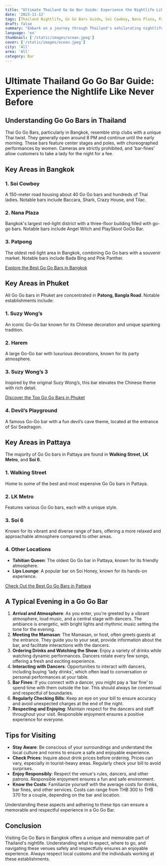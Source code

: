 ```yaml
---
title: "Ultimate Thailand Go Go Bar Guide: Experience the Nightlife Like Never Before"
date: '2023-11-12'
tags: [Thailand Nightlife, Go Go Bars Guide, Soi Cowboy, Nana Plaza, Patpong, Phuket Bars, Pattaya Nightlife, Chiang Mai Entertainment, Thai Entertainment, Bangkok Bars, Thailand Travel, Nightlife Adventures, Adult Entertainment Thailand]
draft: false
summary: "Embark on a journey through Thailand's exhilarating nightlife with our Ultimate Go Go Bar Guide. Explore the best of Soi Cowboy, Nana Plaza, and Patpong, learn the secrets of navigating the vibrant scene, and gain insider tips to make your Thai nightlife adventure truly unforgettable. Ideal for first-timers, this guide is your key to the most thrilling and authentic Go Go Bar experiences across Thailand."
language: 'en'
thumbnail: ['/static/images/ocean.jpeg']
cover: ['/static/images/ocean.jpeg']
city: 'All'
area: 'All'
category: Bar
---
```


# Ultimate Thailand Go Go Bar Guide: Experience the Nightlife Like Never Before

## Understanding Go Go Bars in Thailand

Thai Go Go Bars, particularly in Bangkok, resemble strip clubs with a unique Thai twist. They generally open around 8 PM and continue until the early morning. These bars feature center stages and poles, with choreographed performances by women. Cameras are strictly prohibited, and 'bar-fines' allow customers to take a lady for the night for a fee.

## Key Areas in Bangkok

### 1. Soi Cowboy
A 150-meter road housing about 40 Go Go bars and hundreds of Thai ladies. Notable bars include Baccara, Shark, Crazy House, and Tilac.

### 2. Nana Plaza
Bangkok's largest red-light district with a three-floor building filled with go-go bars. Notable bars include Angel Witch and PlaySkool GoGo Bar.

### 3. Patpong
The oldest red-light area in Bangkok, combining Go Go bars with a souvenir market. Notable bars include Bada Bing and Pink Panther.

[Explore the Best Go Go Bars in Bangkok](#)

## Key Areas in Phuket
All Go Go bars in Phuket are concentrated in **Patong, Bangla Road**. Notable establishments include:

### 1. Suzy Wong’s
An iconic Go-Go bar known for its Chinese decoration and unique spanking tradition.

### 2. Harem
A large Go-Go bar with luxurious decorations, known for its party atmosphere.

### 3. Suzy Wong’s 3
Inspired by the original Suzy Wong’s, this bar elevates the Chinese theme with rich detail.

[Discover the Top Go Go Bars in Phuket](#)

### 4. Devil’s Playground
A famous Go-Go bar with a fun devil’s cave theme, located at the entrance of Soi Seadragon.

## Key Areas in Pattaya
The majority of Go Go bars in Pattaya are found in **Walking Street**, **LK Metro**, and **Soi 6**.

### 1. Walking Street
Home to some of the best and most expensive Go Go bars in Pattaya.

### 2. LK Metro
Features various Go Go bars, each with a unique style.

### 3. Soi 6
Known for its vibrant and diverse range of bars, offering a more relaxed and approachable atmosphere compared to other areas.

### 4. Other Locations
   - **Tahitian Queen**: The oldest Go Go bar in Pattaya, known for its friendly atmosphere.
   - **Lips Lounge**: A popular bar on Soi Honey, known for its hands-on experience.

[Check Out the Best Go Go Bars in Pattaya](#)

## A Typical Evening in a Go Go Bar

1. **Arrival and Atmosphere**: As you enter, you're greeted by a vibrant atmosphere, loud music, and a central stage with dancers. The ambiance is energetic, with bright lights and rhythmic music setting the tone for the evening.
2. **Meeting the Mamasan**: The Mamasan, or host, often greets guests at the entrance. They guide you to your seat, provide information about the bar, and facilitate interactions with the dancers.
3. **Ordering Drinks and Watching the Show**: Enjoy a variety of drinks while watching dynamic performances. Dancers rotate every few songs, offering a fresh and exciting experience.
4. **Interacting with Dancers**: Opportunities to interact with dancers, including buying 'lady drinks', which often lead to conversation or personal performances at your table.
5. **Bar Fines**: If you connect with a dancer, you might pay a 'bar fine' to spend time with them outside the bar. This should always be consensual and respectful of boundaries.
6. **Regularly Checking Bills**: Keep an eye on your bill to ensure accuracy and avoid unexpected charges at the end of the night.
7. **Respecting and Enjoying**: Maintain respect for the dancers and staff throughout your visit. Responsible enjoyment ensures a positive experience for everyone.

## Tips for Visiting

- **Stay Aware**: Be conscious of your surroundings and understand the local culture and norms to ensure a safe and enjoyable experience.
- **Check Prices**: Inquire about drink prices before ordering. Prices can vary, especially in tourist-heavy areas. Regularly check your bill to avoid surprises.
- **Enjoy Responsibly**: Respect the venue's rules, dancers, and other patrons. Responsible enjoyment ensures a fun and safe environment.
- **Know the Costs**: Familiarize yourself with the average costs for drinks, bar fines, and other services. Costs can range from THB 300 to THB 370 for a couple, depending on the bar and location.

Understanding these aspects and adhering to these tips can ensure a memorable and respectful experience in a Go Go Bar.

## Conclusion

Visiting Go Go Bars in Bangkok offers a unique and memorable part of Thailand's nightlife. Understanding what to expect, where to go, and navigating these venues safely and respectfully ensures an enjoyable experience. Always respect local customs and the individuals working at these establishments.
